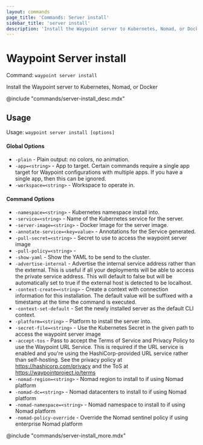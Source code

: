 ```yaml
---
layout: commands
page_title: 'Commands: Server install'
sidebar_title: 'server install'
description: 'Install the Waypoint server to Kubernetes, Nomad, or Docker'
---
```


# Waypoint Server install

Command: `waypoint server install`

Install the Waypoint server to Kubernetes, Nomad, or Docker

@include "commands/server-install_desc.mdx"

## Usage

Usage: `waypoint server install [options]`

#### Global Options

- `-plain` - Plain output: no colors, no animation.
- `-app=<string>` - App to target. Certain commands require a single app target for Waypoint configurations with multiple apps. If you have a single app, then this can be ignored.
- `-workspace=<string>` - Workspace to operate in.

#### Command Options

- `-namespace=<string>` - Kubernetes namespace install into.
- `-service=<string>` - Name of the Kubernetes service for the server.
- `-server-image=<string>` - Docker image for the server image.
- `-annotate-service=<key=value>` - Annotations for the Service generated.
- `-pull-secret=<string>` - Secret to use to access the waypoint server image
- `-pull-policy=<string>` -
- `-show-yaml` - Show the YAML to be send to the cluster.
- `-advertise-internal` - Advertise the internal service address rather than the external. This is useful if all your deployments will be able to access the private service address. This will default to false but will be automatically set to true if the external host is detected to be localhost.
- `-context-create=<string>` - Create a context with connection information for this installation. The default value will be suffixed with a timestamp at the time the command is executed.
- `-context-set-default` - Set the newly installed server as the default CLI context.
- `-platform=<string>` - Platform to install the server into.
- `-secret-file=<string>` - Use the Kubernetes Secret in the given path to access the waypoint server image
- `-accept-tos` - Pass to accept the Terms of Service and Privacy Policy to use the Waypoint URL Service. This is required if the URL service is enabled and you're using the HashiCorp-provided URL service rather than self-hosting. See the privacy policy at https://hashicorp.com/privacy and the ToS at https://waypointproject.io/terms
- `-nomad-region=<string>` - Nomad region to install to if using Nomad platform
- `-nomad-dc=<string>` - Nomad datacenters to install to if using Nomad platform
- `-nomad-namespace=<string>` - Nomad namespace to install to if using Nomad platform
- `-nomad-policy-override` - Override the Nomad sentinel policy if using enterprise Nomad platform

@include "commands/server-install_more.mdx"
